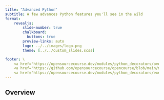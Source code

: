 ```yaml
---
title: "Advanced Python"
subtitle: A few advances Python features you'll see in the wild
format:
    revealjs:
        slide-number: true
        chalkboard:
          buttons: true
        preview-links: auto
        logo: ../../images/logo.png
        theme: [../../custom_slides.scss]

footer: \
    <a href="https://opensourcecourse.dev/modules/python_decorators/overview.html">overview</a> /\
    <a href="https://github.com/opensourcecourse/opencourse/blob/main/modules/python_decorators/slides.qmd">source</a> /\
    <a href="https://opensourcecourse.dev/modules/python_decorators/exercises.html">exercises</a>
---
```


## Overview
